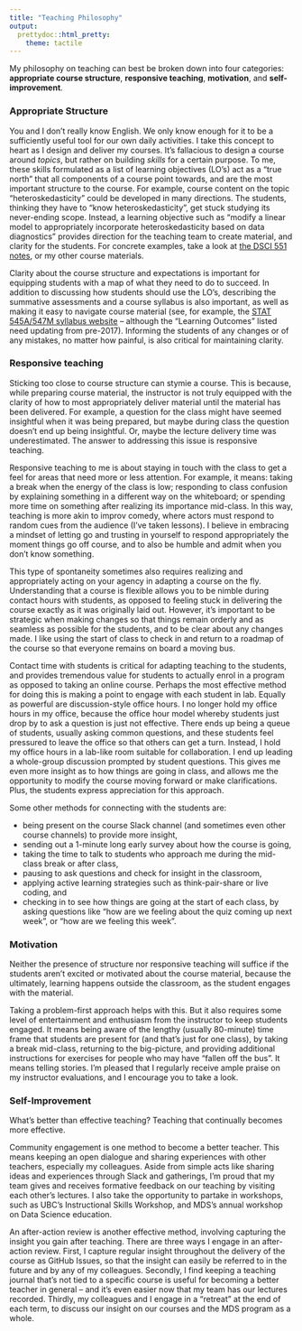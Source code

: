 ```yaml
---
title: "Teaching Philosophy"
output:
  prettydoc::html_pretty:
    theme: tactile
---
```



My philosophy on teaching can best be broken down into four categories: __appropriate course structure__, __responsive teaching__, __motivation__, and __self-improvement__.

### Appropriate Structure

You and I don't really know English. We only know enough for it to be a sufficiently useful tool for our own daily activities. I take this concept to heart as I design and deliver my courses. It's fallacious to design a course around _topics_, but rather on building _skills_ for a certain purpose. To me, these skills formulated as a list of learning objectives (LO's) act as a "true north" that all components of a course point towards, and are the most important structure to the course. For example, course content on the topic "heteroskedasticity" could be developed in many directions. The students, thinking they have to "know heteroskedasticity", get stuck studying its never-ending scope. Instead, a learning objective such as "modify a linear model to appropriately incorporate heteroskedasticity based on data diagnostics" provides direction for the teaching team to create material, and clarity for the students. For concrete examples, take a look at [the DSCI 551 notes](https://ubc-mds.github.io/DSCI_551_stat-prob-dsci/lectures/), or my other course materials.

Clarity about the course structure and expectations is important for equipping students with a map of what they need to do to succeed. In addition to discussing how students should use the LO's, describing the summative assessments and a course syllabus is also important, as well as making it easy to navigate course material (see, for example, the [STAT 545A/547M syllabus website](https://stat545.stat.ubc.ca/) -- although the "Learning Outcomes" listed need updating from pre-2017). Informing the students of any changes or of any mistakes, no matter how painful, is also critical for maintaining clarity.

### Responsive teaching

Sticking too close to course structure can stymie a course. This is because, while preparing course material, the instructor is not truly equipped with the clarity of how to most appropriately deliver material until the material has been delivered. For example, a question for the class might have seemed insightful when it was being prepared, but maybe during class the question doesn't end up being insightful. Or, maybe the lecture delivery time was underestimated. The answer to addressing this issue is responsive teaching.

Responsive teaching to me is about staying in touch with the class to get a feel for areas that need more or less attention. For example, it means: taking a break when the energy of the class is low; responding to class confusion by explaining something in a different way on the whiteboard; or spending more time on something after realizing its importance mid-class. In this way, teaching is more akin to improv comedy, where actors must respond to random cues from the audience (I've taken lessons). I believe in embracing a mindset of letting go and trusting in yourself to respond appropriately the moment things go off course, and to also be humble and admit when you don't know something. 

This type of spontaneity sometimes also requires realizing and appropriately acting on your agency in adapting a course on the fly. Understanding that a course is flexible allows you to be nimble during contact hours with students, as opposed to feeling stuck in delivering the course exactly as it was originally laid out. However, it's important to be strategic when making changes so that things remain orderly and as seamless as possible for the students, and to be clear about any changes made. I like using the start of class to check in and return to a roadmap of the course so that everyone remains on board a moving bus.

Contact time with students is critical for adapting teaching to the students, and provides tremendous value for students to actually enrol in a program as opposed to taking an online course. Perhaps the most effective method for doing this is making a point to engage with each student in lab. Equally as powerful are discussion-style office hours. I no longer hold my office hours in my office, because the office hour model whereby students just drop by to ask a question is just not effective. There ends up being a queue of students, usually asking common questions, and these students feel pressured to leave the office so that others can get a turn. Instead, I hold my office hours in a lab-like room suitable for collaboration. I end up leading a whole-group discussion prompted by student questions. This gives me even more insight as to how things are going in class, and allows me the opportunity to modify the course moving forward or make clarifications. Plus, the students express appreciation for this approach.

Some other methods for connecting with the students are:

- being present on the course Slack channel (and sometimes even other course channels) to provide more insight,
- sending out a 1-minute long early survey about how the course is going,
- taking the time to talk to students who approach me during the mid-class break or after class,
- pausing to ask questions and check for insight in the classroom,
- applying active learning strategies such as think-pair-share or live coding, and
- checking in to see how things are going at the start of each class, by asking questions like "how are we feeling about the quiz coming up next week", or "how are we feeling this week".

### Motivation

Neither the presence of structure nor responsive teaching will suffice if the students aren't excited or motivated about the course material, because the ultimately, learning happens outside the classroom, as the student engages with the material.

Taking a problem-first approach helps with this. But it also requires some level of entertainment and enthusiasm from the instructor to keep students engaged. It means being aware of the lengthy (usually 80-minute) time frame that students are present for (and that's just for one class), by taking a break mid-class, returning to the big-picture, and providing additional instructions for exercises for people who may have "fallen off the bus". It means telling stories. I'm pleased that I regularly receive ample praise on my instructor evaluations, and I encourage you to take a look.

### Self-Improvement

What's better than effective teaching? Teaching that continually becomes more effective.

Community engagement is one method to become a better teacher. This means keeping an open dialogue and sharing experiences with other teachers, especially my colleagues. Aside from simple acts like sharing ideas and experiences through Slack and gatherings, I'm proud that my team gives and receives formative feedback on our teaching by visiting each other's lectures. I also take the opportunity to partake in workshops, such as UBC's Instructional Skills Workshop, and MDS's annual workshop on Data Science education.

An after-action review is another effective method, involving capturing the insight you gain after teaching. There are three ways I engage in an after-action review. First, I capture regular insight throughout the delivery of the course as GitHub Issues, so that the insight can easily be referred to in the future and by any of my colleagues. Secondly, I find keeping a teaching journal that's not tied to a specific course is useful for becoming a better teacher in general -- and it's even easier now that my team has our lectures recorded. Thirdly, my colleagues and I engage in a "retreat" at the end of each term, to discuss our insight on our courses and the MDS program as a whole.
